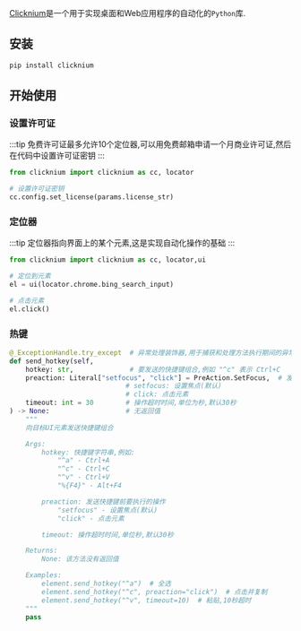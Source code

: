 [Clicknium](https://clicknium.com/)是一个用于实现桌面和Web应用程序的自动化的`Python`库.


## 安装

```bash
pip install clicknium
```

## 开始使用


### 设置许可证

:::tip
免费许可证最多允许10个定位器,可以用免费邮箱申请一个月商业许可证,然后在代码中设置许可证密钥
:::

```python
from clicknium import clicknium as cc, locator

# 设置许可证密钥
cc.config.set_license(params.license_str)
```


### 定位器

:::tip
定位器指向界面上的某个元素,这是实现自动化操作的基础
:::

```python
from clicknium import clicknium as cc, locator,ui

# 定位到元素
el = ui(locator.chrome.bing_search_input)

# 点击元素
el.click()
```


### 热键

```python
@_ExceptionHandle.try_except  # 异常处理装饰器,用于捕获和处理方法执行期间的异常
def send_hotkey(self,
    hotkey: str,              # 要发送的快捷键组合,例如 "^c" 表示 Ctrl+C
    preaction: Literal["setfocus", "click"] = PreAction.SetFocus,  # 发送快捷键前的预操作
                             # setfocus: 设置焦点(默认)
                             # click: 点击元素
    timeout: int = 30        # 操作超时时间,单位为秒,默认30秒
) -> None:                   # 无返回值
    """
    向目标UI元素发送快捷键组合

    Args:
        hotkey: 快捷键字符串,例如:
            "^a" - Ctrl+A
            "^c" - Ctrl+C
            "^v" - Ctrl+V
            "%{F4}" - Alt+F4

        preaction: 发送快捷键前要执行的操作
            "setfocus" - 设置焦点(默认)
            "click" - 点击元素

        timeout: 操作超时时间,单位秒,默认30秒

    Returns:
        None: 该方法没有返回值

    Examples:
        element.send_hotkey("^a")  # 全选
        element.send_hotkey("^c", preaction="click")  # 点击并复制
        element.send_hotkey("^v", timeout=10)  # 粘贴,10秒超时
    """
    pass
```
